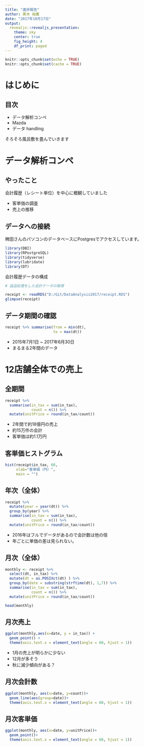 ```yaml
---
title: "進捗報告"
author: 黒木 裕鷹
date: "2017年10月17日"
output:
  revealjs::revealjs_presentation:
    theme: sky
    center: true
    fig_height: 4
    df_print: paged
---
```



```r
knitr::opts_chunk$set(echo = TRUE)
knitr::opts_chunk$set(cache = TRUE)
```

# はじめに


## 目次

- データ解析コンペ
- Mazda
- データ handling

そろそろ風呂敷を畳んでいきます

# データ解析コンペ

## やったこと

会計履歴（レシート単位）を中心に概観していました

- 客単価の調査
- 売上の推移

## データへの接続

稗田さんのパソコンのデータベースにPostgresでアクセスしています。

```r
library(DBI)
library(RPostgreSQL)
library(tidyverse)
library(lubridate)
library(DT)
```

会計履歴データの構成

```r
# 返品処理をした会計データの取得

receipt <- readRDS("D:/Git/DataAnalysis2017/receipt.RDS")
glimpse(receipt)
```

## データ期間の確認

```r
receipt %>% summarise(from = min(dt),
                      to = max(dt))
```
- 2015年7月1日 ~ 2017年6月30日
- まるまる2年間のデータ


# 12店舗全体での売上

## 全期間
```r
receipt %>% 
  summarise(in_tax = sum(in_tax),
            count = n()) %>% 
  mutate(unitPrice = round(in_tax/count))
```
- 2年間で約18億円の売上
- 約15万件の会計
- 客単価は約1.1万円

## 客単価ヒストグラム
```r
hist(receipt$in_tax, 60,
     xlab="客単価（円）",
     main = "")
```

## 年次（全体）

```r
receipt %>% 
  mutate(year = year(dt)) %>% 
  group_by(year) %>% 
  summarise(in_tax = sum(in_tax),
            count = n()) %>% 
  mutate(unitPrice = round(in_tax/count))
```
- 2016年はフルでデータがあるので会計数は他の倍
- 年ごとに単価の差は見られない。

## 月次（全体）
```r
monthly <- receipt %>% 
  select(dt, in_tax) %>% 
  mutate(dt = as.POSIXct(dt) ) %>% 
  group_by(date = substring(strftime(dt), 1,7)) %>% 
  summarise(in_tax = sum(in_tax),
            count = n()) %>% 
  mutate(unitPrice = round(in_tax/count))

head(monthly)
```

## 月次売上
```r
ggplot(monthly,aes(x=date, y = in_tax)) + 
  geom_point() + 
  theme(axis.text.x = element_text(angle = 60, hjust = 1)) 
```

- 1月の売上が明らかに少ない
- 12月が多そう
- 秋に減少傾向がある？

## 月次会計数
```r
ggplot(monthly, aes(x=date, y=count))+
  geom_line(aes(group=date))+
  theme(axis.text.x = element_text(angle = 60, hjust = 1)) 
```

## 月次客単価
```r
ggplot(monthly, aes(x=date, y=unitPrice))+
  geom_point()+
  theme(axis.text.x = element_text(angle = 60, hjust = 1)) 
```


